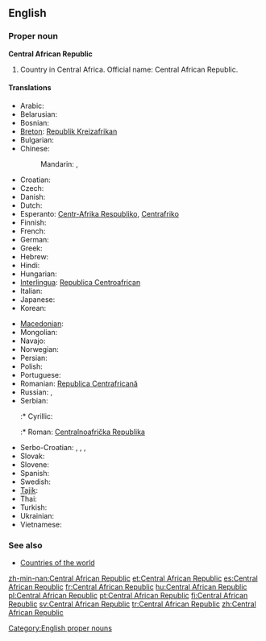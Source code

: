 {{wikipedia}}
==English==

===Proper noun===
'''Central African Republic'''

# Country in Central Africa. Official name: Central African Republic.

====Translations====
{{trans-top|country in Central Africa}}
* Arabic: {{t|ar|جمهورية افريقيا الوسطى|tr=jumhuuriyyat 'ifriqíyya al-wasaTaa|f}}
* Belarusian: {{t|be|Цэнтральна-Афрыканская Рэспубліка|f|tr=Centrál'na-Afrykánskaja Respúblika|sc=Cyrl}}
* Bosnian: {{t-|bs|Centralnoafrička Republika|f}}
* [[Breton]]: [[Republik Kreizafrikan]]
* Bulgarian: {{t|bg|Централноафриканска република|f|tr=Centralnoafrikánska repúblika|sc=Cyrl}}
* Chinese:
*: Mandarin: {{t|zh|中非共和國|sc=Hani}}, {{t|zh|中非共和国|tr=Zhōngfēi Gònghéguó|sc=Hani}}
* Croatian: {{t+|hr|Srednjoafrička Republika|f}}
* Czech: {{t-|cs|Středoafrická republika|f}}
* Danish: {{t-|da|Centralafrikanske Republik}}
* Dutch: {{t+|nl|Centraal-Afrikaanse Republiek}}
* Esperanto: [[Centr-Afrika Respubliko]], [[Centrafriko]]
* Finnish: {{t+|fi|Keski-Afrikan tasavalta}}
* French: {{t+|fr|République centrafricaine}}
* German: {{t+|de|Zentralafrikanische Republik}}
* Greek: {{t+|el|Κεντροαφρικανική Δημοκρατία|f|tr=Kentroafrikanikí Dimokratía}}
* Hebrew: {{t|he|הרפובליקה המרכז־אפריקנית|f|tr=ha-Republica ha-Mercaz Africanit|sc=Hebr}}
* Hindi: {{t|hi|मध्य अफ़्रीकी गणराज्य|m|tr=madhya afrīkī gaṇrājya|sc=Deva}}
* Hungarian: {{t+|hu|Közép-afrikai Köztársaság}}
* [[Interlingua]]: [[Republica Centroafrican]]
* Italian: {{t-|it|Repubblica Centrafricana}}
* Japanese: {{t|ja|中央アフリカ共和国|tr=Chūō-Afurika kyōwakoku|sc=Jpan}}
* Korean: {{t|ko|중앙아프리카 공화국|tr=Jung-ang Apeurika gong-hwaguk|sc=Kore}}
{{trans-mid}}
* [[Macedonian]]: {{t|mk|Централноафриканска Република|f|tr=Centralnoafríkanska Repúblika}}
* Mongolian: {{t|mn|Төв Африкийн Бүгд Найрамдах Улс|tr=Töv Afrikijn Bügd Najramdah Uls|sc=Cyrl}}
* Navajo: {{tø|nv|Łizhinii Bikéyah Beʼałnííʼ}}
* Norwegian: {{t+|no|Den sentralafrikanske republikk}}
* Persian: {{t|fa|جمهوری آفریقای مرکزی|sc=fa-Arab}}
* Polish: {{t+|pl|Republika Środkowoafrykańska}}
* Portuguese: {{t+|pt|República Centro-Africana}}
* Romanian: [[Republica Centrafricană]]
* Russian: {{t|ru|Центрально-Африканская Республика|f|tr=Centrál'no-Afrikánskaja Respúblika|sc=Cyrl}},  {{t|ru|ЦАР|f|tr=car|sc=Cyrl}}
* Serbian:
*:* Cyrillic: {{t-|sr|Централноафричка Република|f|sc=Cyrl}}
*:* Roman: [[Centralnoafrička Republika]] {{f}}
* Serbo-Croatian: {{t|sh|Средњоафричка Република|f}},  {{t|sh|Srednjoafrička Republika|f}},  {{t|sh|Централноафричка Република|f}},  {{t|sh|Centralnoafrička Republika|f}}
* Slovak: {{t|sk|Stredoafrická republika|f}}
* Slovene: {{t|sl|Srednjeafriška republika|f}}
* Spanish: {{t+|es|República Centroafricana}}
* Swedish: {{t+|sv|Centralafrikanska republiken}}
* [[Tajik]]: {{t|tg|Ҷумҳурии Африқои Марказӣ|sc=Cyrl}}
* Thai: {{t|th|สาธารณรัฐแอฟริกากลาง|tr=săa-taa-rá-ná rát àef-rí-gaa-glaang|sc=Thai}}
* Turkish: {{t+|tr|Orta Afrika Cumhuriyeti}}
* Ukrainian: {{t|uk|Центрально-Африканська Республіка|f|tr=Centrál'no-Afrykáns'ka Respúblika|sc=Cyrl}}
* Vietnamese: {{t|vi|Cộng hòa Trung Phi|xs=Vietnamese}}
{{trans-bottom}}

===See also===
* [[Appendix:Countries of the world|Countries of the world]]

[[Category:English proper nouns]]

[[zh-min-nan:Central African Republic]]
[[et:Central African Republic]]
[[es:Central African Republic]]
[[fr:Central African Republic]]
[[hu:Central African Republic]]
[[pl:Central African Republic]]
[[pt:Central African Republic]]
[[fi:Central African Republic]]
[[sv:Central African Republic]]
[[tr:Central African Republic]]
[[zh:Central African Republic]]
